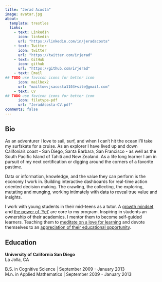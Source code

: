 ```yaml
---
title: "Jerad Acosta"
image: avatar.jpg
about:
  template: trestles
  links:
    - text: LinkedIn
      icon: linkedin
      url: "https://linkedin.com/in/jeradacosta"
    - text: Twitter
      icon: twitter
      url: "https://twitter.com/irjerad"
    - text: GitHub
      icon: github
      url: "https://github.com/irjerad"
    - text: Email
## TODO use favicon icons for better icon
      icon: mailbox2
      url: "mailtow:jsacosta1103+site@gmail.com"
    - text: CV
## TODO use favicon icons for better icon
      icon: filetype-pdf
      url: "JeradAcosta-CV.pdf"
comments: false
---
```


::: column-page
## Bio

As an adventurer I love to sail, surf, and when I can't hit the ocean I'll take my surfskate for a cruise. As an explorer I have lived up and down Califonia's coast - San Diego, Santa Barbara, San Francisco - as well as the South Pacific Island of Tahiti and New Zealand. As a life long learner I am in pursuit of my next certification or digging around the corners of a favorite pastime.

Data or information, knowledge, and the value they can perform is the economy I work in. Building interactive dashboards for real-time action oriented decision making. The crawling, the collecting, the exploring, mutating and munging, working intimately with data to reveal true value and insights.

I work with young students in their mid-teens as a tutor. A [growth mindset](https://fs.blog/carol-dweck-mindset/) and [the power of 'Yet'](https://youtu.be/hiiEeMN7vbQ) are core to my program. Inspiring in students an ownership of their academics. I mentor them to become self-guided learners. Teaching them to [meditate on a love for learning](/posts/meditate-on-a-love-for-learning) and devote themselves to an [appreciation of their educational opportunity](/posts/appreciation-of-our-educational-opportunity).

<p>

</p>

## Education

**University of California San Diego**\
La Jolla, CA

B.S. in Cognitive Science \| September 2009 - January 2013\
M.n. in Applied Mathematics \| September 2009 - January 2013

<p>

</p>
:::
